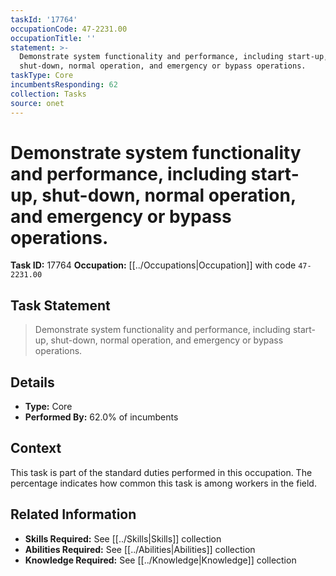 ```yaml
---
taskId: '17764'
occupationCode: 47-2231.00
occupationTitle: ''
statement: >-
  Demonstrate system functionality and performance, including start-up,
  shut-down, normal operation, and emergency or bypass operations.
taskType: Core
incumbentsResponding: 62
collection: Tasks
source: onet
---
```

# Demonstrate system functionality and performance, including start-up, shut-down, normal operation, and emergency or bypass operations.

**Task ID:** 17764
**Occupation:** [[../Occupations|Occupation]] with code `47-2231.00`

## Task Statement

> Demonstrate system functionality and performance, including start-up, shut-down, normal operation, and emergency or bypass operations.

## Details

- **Type:** Core
- **Performed By:** 62.0% of incumbents

## Context

This task is part of the standard duties performed in this occupation. The percentage indicates how common this task is among workers in the field.

## Related Information

- **Skills Required:** See [[../Skills|Skills]] collection
- **Abilities Required:** See [[../Abilities|Abilities]] collection
- **Knowledge Required:** See [[../Knowledge|Knowledge]] collection
